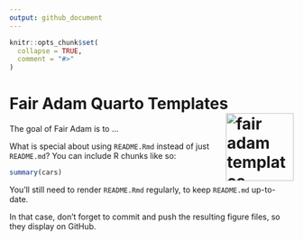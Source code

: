 ```yaml
---
output: github_document
---
```


<!-- README.md is generated from README.Rmd. Please edit that file -->

```r
knitr::opts_chunk$set(
  collapse = TRUE,
  comment = "#>"
)
```

# Fair Adam Quarto Templates <a href="https://github.com/jpmonteagudo28/fair_adam"><img src="img/logo.png" align="right" height="120" alt="fair adam templates" /></a>

<!-- badges: start -->
<!-- badges: end -->

The goal of Fair Adam is to ...

What is special about using `README.Rmd` instead of just `README.md`? You can include R chunks like so:

```r
summary(cars)
```

You'll still need to render `README.Rmd` regularly, to keep `README.md` up-to-date.


In that case, don't forget to commit and push the resulting figure files, so they display on GitHub.

